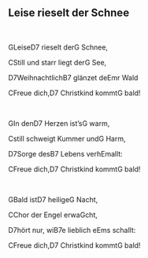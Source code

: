 ## Leise rieselt der Schnee
\
<p class='song show-chords'><span class='chord'>G</span>Leise<span class='chord'>D7</span> rieselt der<span class='chord'>G</span> Schnee,</p>
<p class='song show-chords'><span class='chord'>C</span>Still und starr liegt der<span class='chord'>G</span> See,</p>
<p class='song show-chords'><span class='chord'>D7</span>Weihnachtlich<span class='chord'>B7</span> glänzet de<span class='chord'>Em</span>r Wald</p>
<p class='song show-chords'><span class='chord'>C</span>Freue dich,<span class='chord'>D7</span> Christkind kommt<span class='chord'>G</span> bald!</p>
\
<p class='song show-chords'><span class='chord'>G</span>In den<span class='chord'>D7</span> Herzen ist's<span class='chord'>G</span> warm,</p>
<p class='song show-chords'><span class='chord'>C</span>still schweigt Kummer und<span class='chord'>G</span> Harm,</p>
<p class='song show-chords'><span class='chord'>D7</span>Sorge des<span class='chord'>B7</span> Lebens verh<span class='chord'>Em</span>allt:</p>
<p class='song show-chords'><span class='chord'>C</span>Freue dich,<span class='chord'>D7</span> Christkind kommt<span class='chord'>G</span> bald!</p>
\
<p class='song show-chords'><span class='chord'>G</span>Bald ist<span class='chord'>D7</span> heilige<span class='chord'>G</span> Nacht,</p>
<p class='song show-chords'><span class='chord'>C</span>Chor der Engel erwa<span class='chord'>G</span>cht,</p>
<p class='song show-chords'><span class='chord'>D7</span>hört nur, wi<span class='chord'>B7</span>e lieblich e<span class='chord'>Em</span>s schallt:</p>
<p class='song show-chords'><span class='chord'>C</span>Freue dich,<span class='chord'>D7</span> Christkind kommt<span class='chord'>G</span> bald!</p>
\
